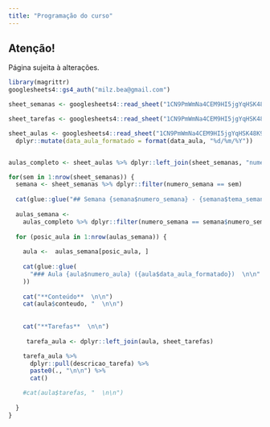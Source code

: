 ```yaml
---
title: "Programação do curso"
---
```



:::{.callout-warning}
## Atenção!
Página sujeita à alterações.
:::


```r
library(magrittr)
googlesheets4::gs4_auth("milz.bea@gmail.com")

sheet_semanas <- googlesheets4::read_sheet("1CN9PmWmNa4CEM9HI5jgYqHSK48K92n--BZWXglH5NVE", sheet = "semanas")

sheet_tarefas <- googlesheets4::read_sheet("1CN9PmWmNa4CEM9HI5jgYqHSK48K92n--BZWXglH5NVE", sheet = "tarefas")

sheet_aulas <- googlesheets4::read_sheet("1CN9PmWmNa4CEM9HI5jgYqHSK48K92n--BZWXglH5NVE", sheet = "aulas") %>% 
  dplyr::mutate(data_aula_formatado = format(data_aula, "%d/%m/%Y"))


aulas_completo <- sheet_aulas %>% dplyr::left_join(sheet_semanas, "numero_semana") 

```


```r
for(sem in 1:nrow(sheet_semanas)) {
  semana <- sheet_semanas %>% dplyr::filter(numero_semana == sem)
  
  cat(glue::glue("## Semana {semana$numero_semana} - {semana$tema_semana} \n\n"))
  
  aulas_semana <-
    aulas_completo %>% dplyr::filter(numero_semana == semana$numero_semana)
  
  for (posic_aula in 1:nrow(aulas_semana)) {
    
    aula <-  aulas_semana[posic_aula, ]
  
    cat(glue::glue(
      "### Aula {aula$numero_aula} ({aula$data_aula_formatado})  \n\n"
    ))
    
    cat("**Conteúdo**  \n\n")
    cat(aula$conteudo, "  \n\n")
    
    
    cat("**Tarefas**  \n\n")
    
     tarefa_aula <- dplyr::left_join(aula, sheet_tarefas)

    tarefa_aula %>%
      dplyr::pull(descricao_tarefa) %>%
      paste0(., "\n\n") %>%
      cat()

    #cat(aula$tarefas, "  \n\n")
    
  }
}


```


